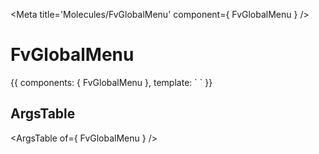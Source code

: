 
<Meta title='Molecules/FvGlobalMenu' component={ FvGlobalMenu } />

# FvGlobalMenu

<Canvas>
  <Story name='Common' height='150px'>
    {{
      components: { FvGlobalMenu },
      template: `<FvGlobalMenu>
      </FvGlobalMenu>`
    }}
  </Story>
</Canvas>

## ArgsTable

<ArgsTable of={ FvGlobalMenu } />
